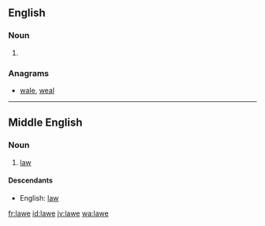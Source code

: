 ==English==

===Noun===
{{en-noun}}

# {{obsolete spelling of|law}}

===Anagrams===
* [[wale#English|wale]], [[weal#English|weal]]

----

==Middle English==
<!--this Middle English entry was created using Template:new enm entry-->
===Noun===
{{enm-noun}}

# [[law]]

====Descendants====
* English: [[law]]

[[fr:lawe]]
[[id:lawe]]
[[jv:lawe]]
[[wa:lawe]]